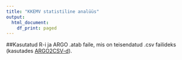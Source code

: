 ```yaml
---
title: "KKEMV statistiline analüüs"
output:
  html_document:
    df_print: paged
---
```

##Kasutatud R-i ja ARGO .atab faile, mis on teisendatud .csv failideks (kasutades [ARGO2CSV-d](https://carlmartinkeerberg.github.io/WebSite/argo2csv.html)).